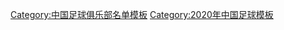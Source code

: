 {{Football squad with groups
|name=2020年中甲分类名单南通
|bgcolor=#4169E1
|bordercolor=#DAA520
|textcolor=#F8F8F8
|title=[[南通支云足球俱乐部|<span style="color:#F8F8F8">南通支云</span>]] — [[2020年中国足球甲级联赛|<span style="color:#F8F8F8">2020年</span>]][[中国足球甲级联赛|<span style="color:#F8F8F8">中甲联赛第 12 名</span>]]
|group1=全年参赛球员
|list1=<div>
{{Football squad2 player|no=1|name=[[李华扬]]}}
{{Football squad2 player|no=2|name=[[黄佳强]]}}
{{Football squad2 player|no=3|name=[[魏来]]}}
{{Football squad2 player|no=4|name=[[李嘉玮]]}}
{{Football squad2 player|no=5|name=[[栗鹏]]}}
{{Football squad2 player|no=6|name={{link-en|王锴 (足球运动员)|Wang Kai (footballer, born 1983)|王锴}}}}
{{football squad2 player|no=7|name=[[张华晨]]}}
{{football squad2 player|no=8|name=[[费煜]]}}
{{Football squad2 player|no=9|name={{flagicon|POR}} [[若奥·席尔瓦|-{zh-hans:席尔瓦;zh-hk:席尔瓦}-]]}}
{{Football squad2 player|no=10|name={{link-en|徐骏敏|Xu Junmin}}}}
{{Football squad2 player|no=11|name={{flagicon|BRA}} {{link-en|迈切尔·查加斯|Mychell Chagas|-{zh-hans:查加斯;zh-hk:查加斯}-}}}}
{{football squad2 player|no=12|name=[[李亚楠]]}}
{{Football squad2 player|no=15|name=[[刘伟 (足球运动员)|刘伟]]}}
{{Football squad2 player|no=17|name=[[余剑锋]]}}
{{Football squad2 player|no=18|name={{flagicon|SRB}} {{link-en|穆拉登·科瓦切维奇|Mladen Kovacevic|-{zh-hans:科瓦切维奇;zh-hk:科瓦切维奇}-}}}}
{{Football squad2 player|no=19|name=[[高志杰 (足球运动员)|高志杰]]}}
{{Football squad2 player|no=20|name=[[季俊]]}}
{{Football squad2 player|no=21|name=[[吕家皓]]}}
{{Football squad2 player|no=23|name=[[施晓东]]}}
{{Football squad2 player|no=24|name=[[李豪 (足球运动员)|李豪]]}}
{{Football squad2 player|no=25|name=[[闫新禹]]}}
{{Football squad2 player|no=27|name=[[王佳豪]]}}
{{Football squad2 player|no=29|name=[[郑浩乾|-{zh-hans:郑浩乾;zh-hk:郑浩乾}-]]}}
{{Football squad2 player|no=30|name=[[李湘彬]]}}
{{Football squad2 player|no=32|name=[[南云齐]]}}
{{football squad2 player|no=33|name=[[耿祥龙]]}}
{{Football squad2 player|no=36|name=[[禇陈涛]]}}
{{Football squad2 player|no=39|name={{link-en|王永鑫|Wang Yongxin}}}}
{{Football squad2 player|no=43|name=[[刘文飞 (足球运动员)|刘文飞]]}}
{{football squad2 player|no=46|name=[[沈威 (足球运动员)|沈威]]}}
{{Football squad2 player|no=47|name=[[宋浩宇]]}}
</div>
|group2=夏季转入球员
|list2=<div>
{{Football squad2 player|no=45|name=[[汪宁]]}}
</div>
|group3=夏季转出球员
|list3=<div>
</div>
|group4=主教练
|list4=[[谢晖]]
}}
<noinclude>
{{DEFAULTSORT:Nantong Zhiyun F.C. Squad 2020}}
[[Category:中国足球俱乐部名单模板]]
[[Category:2020年中国足球模板]]

</noinclude>